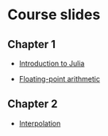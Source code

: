 # Course slides

## Chapter 1

- [Introduction to Julia](slides/julia.html)

- [Floating-point arithmetic](slides/roundoff.html)

## Chapter 2

- [Interpolation](slides/interpolation.html)
